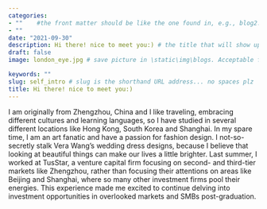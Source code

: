 ```yaml
---
categories:  
- ""    #the front matter should be like the one found in, e.g., blog2.md. It cannot be like the normal Rmd we used
- ""
date: "2021-09-30"
description: Hi there! nice to meet you:) # the title that will show up once someone gets to this page
draft: false
image: london_eye.jpg # save picture in \static\img\blogs. Acceptable formats= jpg, jpeg, or png . Your iPhone pics wont work

keywords: ""
slug: self_intro # slug is the shorthand URL address... no spaces plz
title: Hi there! nice to meet you:)
---
```


I am originally from Zhengzhou, China and I like traveling, embracing different cultures and learning languages, so I have studied in several different locations like Hong Kong, South Korea and Shanghai. In my spare time, I am an art fanatic and have a passion for fashion design. I not-so-secretly stalk Vera Wang’s wedding dress designs, because I believe that looking at beautiful things can make our lives a little brighter. Last summer, I worked at TusStar, a venture capital firm focusing on second- and third-tier markets like Zhengzhou, rather than focusing their attentions on areas like Beijing and Shanghai, where so many other investment firms pool their energies. This experience made me excited to continue delving into investment opportunities in overlooked markets and SMBs post-graduation.

